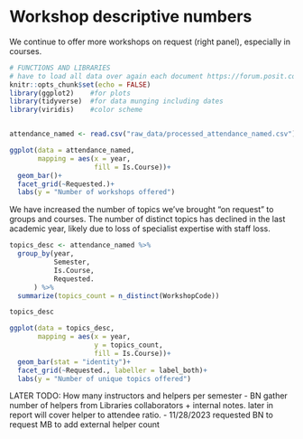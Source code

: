 # Workshop descriptive numbers
We continue to offer more workshops on request (right panel), especially in courses.

```r
# FUNCTIONS AND LIBRARIES
# have to load all data over again each document https://forum.posit.co/t/quarto-cant-find-r-objects/156848
knitr::opts_chunk$set(echo = FALSE)
library(ggplot2)    #for plots
library(tidyverse)  #for data munging including dates
library(viridis)    #color scheme


attendance_named <- read.csv("raw_data/processed_attendance_named.csv")

```


```r

ggplot(data = attendance_named,
       mapping = aes(x = year,
                     fill = Is.Course))+
  geom_bar()+
  facet_grid(~Requested.)+
  labs(y = "Number of workshops offered")
```


We have increased the number of topics we've brought "on request" to groups and courses.  The number of distinct topics has declined in the last academic year, likely due to loss of specialist expertise with staff loss.

```r
topics_desc <- attendance_named %>%
  group_by(year,
           Semester,
           Is.Course,
           Requested.
      ) %>%
  summarize(topics_count = n_distinct(WorkshopCode))

topics_desc

ggplot(data = topics_desc,
       mapping = aes(x = year,
                     y = topics_count,
                     fill = Is.Course))+
  geom_bar(stat = "identity")+
  facet_grid(~Requested., labeller = label_both)+
  labs(y = "Number of unique topics offered")

```

LATER TODO: How many instructors and helpers per semester
  - BN gather number of helpers from Libraries collaborators + internal notes.  later in report will cover helper to attendee ratio.
  - 11/28/2023 requested BN to request MB to add external helper count
